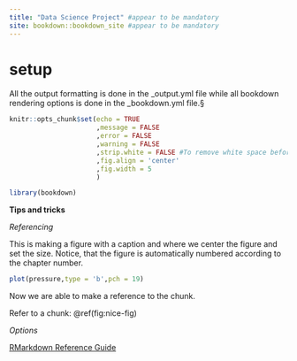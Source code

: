 ```yaml
---
title: "Data Science Project" #appear to be mandatory
site: bookdown::bookdown_site #appear to be mandatory
---
```

# setup {-}

All the output formatting is done in the _output.yml file while all bookdown rendering options is done in the _bookdown.yml file.§

```r
knitr::opts_chunk$set(echo = TRUE
                      ,message = FALSE
                      ,error = FALSE
                      ,warning = FALSE
                      ,strip.white = FALSE #To remove white space before and after chunk in output
                      ,fig.align = 'center'
                      ,fig.width = 5
                      )
```


```r
library(bookdown)
```

**Tips and tricks**

*Referencing*

This is making a figure with a caption and where we center the figure and set the size. Notice, that the figure is automatically numbered according to the chapter number.

```r
plot(pressure,type = 'b',pch = 19)
```

Now we are able to make a reference to the chunk.

Refer to a chunk: \@ref(fig:nice-fig)

*Options*

[RMarkdown Reference Guide](https://www.rstudio.com/wp-content/uploads/2015/03/rmarkdown-reference.pdf?_ga=2.47682403.59925266.1608407175-330761457.1608407175)

